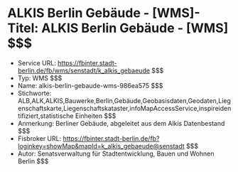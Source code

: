 # ALKIS Berlin Gebäude - [WMS]- Titel: ALKIS Berlin Gebäude - [WMS] $$$
- Service URL: https://fbinter.stadt-berlin.de/fb/wms/senstadt/k_alkis_gebaeude $$$
- Typ: WMS $$$
- Name: alkis-berlin-gebaude-wms-986ea575 $$$
- Stichworte: ALB,ALK,ALKIS,Bauwerke,Berlin,Gebäude,Geobasisdaten,Geodaten,Liegenschaftskarte,Liegenschaftskataster,infoMapAccessService,inspireidentifiziert,statistische Einheiten $$$
- Anmerkung: Berliner Gebäude,  abgeleitet aus dem Alkis Datenbestand $$$
- Fisbroker URL: https://fbinter.stadt-berlin.de/fb?loginkey=showMap&mapId=k_alkis_gebaeude@senstadt $$$
- Autor: Senatsverwaltung für Stadtentwicklung, Bauen und Wohnen Berlin $$$

